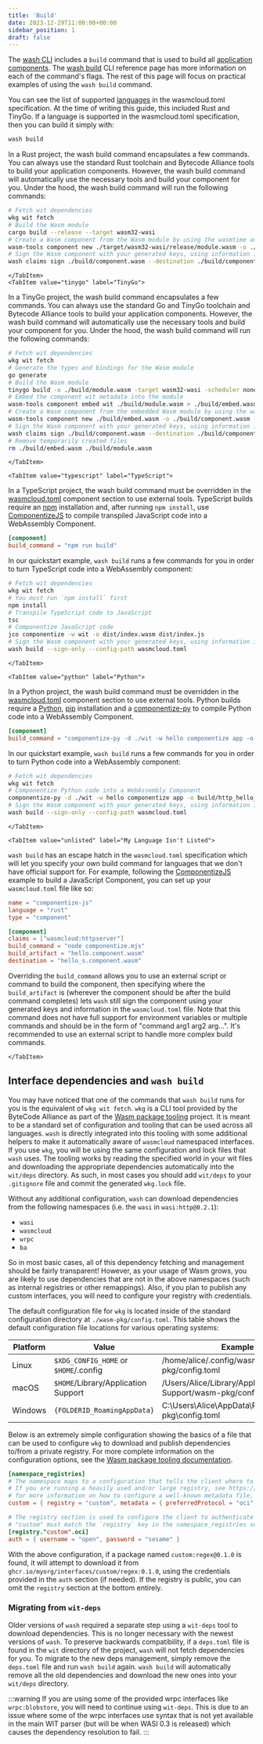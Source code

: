 ```yaml
---
title: 'Build'
date: 2023-12-29T11:00:00+00:00
sidebar_position: 1
draft: false
---
```



The [wash CLI](/docs/installation) includes a `build` command that is used to build all [application components](/docs/concepts/components). The [wash build](/docs/cli/#wash-build) CLI reference page has more information on each of the command's flags. The rest of this page will focus on practical examples of using the `wash build` command.

You can see the list of supported [languages](/docs/reference/config#wasmcloudtoml-spec) in the wasmcloud.toml specification. At the time of writing this guide, this included Rust and TinyGo. If a language is supported in the wasmcloud.toml specification, then you can build it simply with:

```bash
wash build
```

<Tabs groupId="lang" queryString>
    <TabItem value="rust" label="Rust" default>

In a Rust project, the wash build command encapsulates a few commands. You can always use the standard Rust toolchain and Bytecode Alliance tools to build your application components. However, the wash build command will automatically use the necessary tools and build your component for you. Under the hood, the wash build command will run the following commands:

```bash
# Fetch wit dependencies
wkg wit fetch
# Build the Wasm module
cargo build --release --target wasm32-wasi
# Create a Wasm component from the Wasm module by using the wasmtime adapter
wasm-tools component new ./target/wasm32-wasi/release/module.wasm -o ./build/component.wasm --adapt ./wasi_snapshot_preview1.wasm
# Sign the Wasm component with your generated keys, using information in wasmcloud.toml
wash claims sign ./build/component.wasm --destination ./build/component_s.wasm
```

    </TabItem>
    <TabItem value="tinygo" label="TinyGo">

In a TinyGo project, the wash build command encapsulates a few commands. You can always use the standard Go and TinyGo toolchain and Bytecode Alliance tools to build your application components. However, the wash build command will automatically use the necessary tools and build your component for you. Under the hood, the wash build command will run the following commands:

```bash
# Fetch wit dependencies
wkg wit fetch
# Generate the types and bindings for the Wasm module
go generate
# Build the Wasm module
tinygo build -o ./build/module.wasm -target wasm32-wasi -scheduler none -no-debug .
# Embed the component wit metadata into the module
wasm-tools component embed wit ./build/module.wasm > ./build/embed.wasm
# Create a Wasm component from the embedded Wasm module by using the wasmtime adapter
wasm-tools component new ./build/embed.wasm -o ./build/component.wasm --adapt ./wasi_snapshot_preview1.wasm
# Sign the Wasm component with your generated keys, using information in wasmcloud.toml
wash claims sign ./build/component.wasm --destination ./build/component_s.wasm
# Remove temporarily created files
rm ./build/embed.wasm ./build/module.wasm
```

    </TabItem>

    <TabItem value="typescript" label="TypeScript">

In a TypeScript project, the wash build command must be overridden in the [wasmcloud.toml](/docs/reference/config) component section to use external tools. TypeScript builds require an [npm](https://github.com/npm/cli) installation and, after running `npm install`, use [ComponentizeJS](https://github.com/bytecodealliance/ComponentizeJS/) to compile transpiled JavaScript code into a WebAssembly Component.

```toml
[component]
build_command = "npm run build"
```

In our quickstart example, `wash build` runs a few commands for you in order to turn TypeScript code into a WebAssembly component:

```bash
# Fetch wit dependencies
wkg wit fetch
# You must run `npm install` first
npm install
# Transpile TypeScript code to JavaScript
tsc
# Componentize JavaScript code
jco componentize -w wit -o dist/index.wasm dist/index.js
# Sign the Wasm component with your generated keys, using information in wasmcloud.toml
wash build --sign-only --config-path wasmcloud.toml
```

    </TabItem>

    <TabItem value="python" label="Python">

In a Python project, the wash build command must be overridden in the [wasmcloud.toml](/docs/reference/config) component section to use external tools. Python builds require a [Python](https://www.python.org/), [pip](https://pip.pypa.io/en/stable/installation/) installation and a [componentize-py](https://github.com/bytecodealliance/componentize-py/) to compile Python code into a WebAssembly Component.

```toml
[component]
build_command = "componentize-py -d ./wit -w hello componentize app -o build/http_hello_world.wasm"
```

In our quickstart example, `wash build` runs a few commands for you in order to turn Python code into a WebAssembly component:

```bash
# Fetch wit dependencies
wkg wit fetch
# Componentize Python code into a WebAssembly Component
componentize-py -d ./wit -w hello componentize app -o build/http_hello_world.wasm
# Sign the Wasm component with your generated keys, using information in wasmcloud.toml
wash build --sign-only --config-path wasmcloud.toml
```

    </TabItem>

    <TabItem value="unlisted" label="My Language Isn't Listed">

`wash build` has an escape hatch in the `wasmcloud.toml` specification which will let you specify your own build command for languages that we don't have official support for. For example, following the [ComponentizeJS](https://github.com/bytecodealliance/ComponentizeJS/blob/main/EXAMPLE.md) example to build a JavaScript Component, you can set up your `wasmcloud.toml` file like so:

```toml
name = "componentize-js"
language = "rust"
type = "component"

[component]
claims = ["wasmcloud:httpserver"]
build_command = "node componentize.mjs"
build_artifact = "hello.component.wasm"
destination = "hello_s.component.wasm"
```

Overriding the `build_command` allows you to use an external script or command to build the component, then specifying where the `build_artifact` is (wherever the component should be after the build command completes) lets `wash` still sign the component using your generated keys and information in the `wasmcloud.toml` file. Note that this command does not have full support for environment variables or multiple commands and should be in the form of "command arg1 arg2 arg...". It's recommended to use an external script to handle more complex build commands.

    </TabItem>

</Tabs>

## Interface dependencies and `wash build`

You may have noticed that one of the commands that `wash build` runs for you is the equivalent of `wkg wit fetch`. `wkg` is a CLI tool provided by the ByteCode Alliance as part of the [Wasm package tooling](https://github.com/bytecodealliance/wasm-pkg-tools) project. It is meant to be a standard set of configuration and tooling that can be used across all languages. `wash` is directly integrated into this tooling with some additional helpers to make it automatically aware of `wasmcloud` namespaced interfaces. If you use `wkg`, you will be using the same configuration and lock files that `wash` uses. The tooling works by reading the specified world in your wit files and downloading the appropriate dependencies automatically into the `wit/deps` directory. As such, in most cases you should add `wit/deps` to your `.gitignore` file and commit the generated `wkg.lock` file.

Without any additional configuration, `wash` can download dependencies from the following namespaces (i.e. the `wasi` in `wasi:http@0.2.1`):

- `wasi`
- `wasmcloud`
- `wrpc`
- `ba`

So in most basic cases, all of this dependency fetching and management should be fairly transparent! However, as your usage of Wasm grows, you are likely to use dependencies that are not in the above namespaces (such as internal registries or other remappings). Also, if you plan to publish any custom interfaces, you will need to configure your registry with credentials.

The default configuration file for `wkg` is located inside of the standard configuration directory at `./wasm-pkg/config.toml`. This table shows the default configuration file locations for various operating systems:

| Platform | Value                                 | Example                                                       |
| -------- | ------------------------------------- | ------------------------------------------------------------- |
| Linux    | `$XDG_CONFIG_HOME` or `$HOME`/.config | /home/alice/.config/wasm-pkg/config.toml                      |
| macOS    | `$HOME`/Library/Application Support   | /Users/Alice/Library/Application Support/wasm-pkg/config.toml |
| Windows  | `{FOLDERID_RoamingAppData}`           | C:\Users\Alice\AppData\Roaming\wasm-pkg\config.toml           |

Below is an extremely simple configuration showing the basics of a file that can be used to configure `wkg` to download and publish dependencies to/from a private registry. For more complete information on the configuration options, see the [Wasm package tooling documentation](https://github.com/bytecodealliance/wasm-pkg-tools#configuration).

```toml
[namespace_registries]
# The namespace maps to a configuration that tells the client where to download dependencies from.
# If you are running a heavily used and/or large registry, see https://github.com/bytecodealliance/wasm-pkg-tools#well-known-metadata
# for more information on how to configure a well-known metadata file, which simplifies this configuration section.
custom = { registry = "custom", metadata = { preferredProtocol = "oci", "oci" = { registry = "ghcr.io", namespacePrefix = "myorg/interfaces/" } } }

# The registry section is used to configure the client to authenticate to the registry. The name
# "custom" must match the `registry` key in the namespace_registries section.
[registry."custom".oci]
auth = { username = "open", password = "sesame" }
```

With the above configuration, if a package named `custom:regex@0.1.0` is found, it will attempt to download it from `ghcr.io/myorg/interfaces/custom/regex:0.1.0`, using the credentials provided in the `auth` section (if needed). If the registry is public, you can omit the `registry` section at the bottom entirely.

### Migrating from `wit-deps`

Older versions of `wash` required a separate step using a `wit-deps` tool to download dependencies. This is no longer necessary with the newest versions of `wash`. To preserve backwards compatibility, if a `deps.toml` file is found in the `wit` directory of the project, `wash` will not fetch dependencies for you. To migrate to the new deps management, simply remove the `deps.toml` file and run `wash build` again. `wash build` will automatically remove all the old dependencies and download the new ones into your `wit/deps` directory.

:::warning
If you are using some of the provided wrpc interfaces like `wrpc:blobstore`, you will need to continue using `wit-deps`. This is due to an issue where some of the wrpc interfaces use syntax that is not yet available in the main WIT parser (but will be when WASI 0.3 is released) which causes the dependency resolution to fail.
:::
